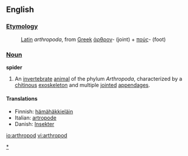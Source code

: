 ==English==

===[[Etymology]]===
:[[Latin]] ''arthropoda'', from [[Greek]] [[ἀρθρον]]- (joint) + [[πούς]]- (foot)

===[[Noun]]===
'''spider'''
#An [[invertebrate]] [[animal]] of the phylum ''Arthropoda'', characterized by a [[chitin]]ous [[exoskeleton]] and multiple [[joint]]ed [[appendage]]s.

====Translations====
*Finnish: [[hämähäkkieläin]]
*Italian: [[artropode]]
*Danish: [[Insekter]]

[[Category:Arthropods|*]]

[[io:arthropod]]
[[vi:arthropod]]